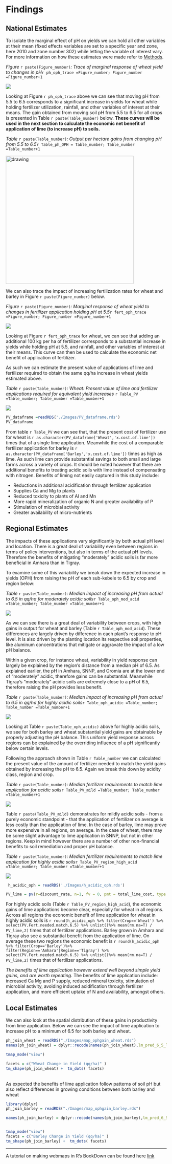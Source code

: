 # Findings {#findings}

 
## National Estimates 
 
To isolate the marginal effect of pH on yields we can hold all other variables at their mean (fixed effects variables are set to a specific year and zone, here 2010 and zone number 302) while letting the variable of interest vary. For more information on how these estimates were made refer to [Methods](#methods). 

*Figure* `r paste(Figure_number)`*: Trace of marginal response of wheat yield to changes in pH*`r ph_oph_trace =Figure_number; Figure_number =Figure_number+1 `


![](./Images/lime_ophgain.png)

Looking at Figure `r ph_oph_trace` above we can see that moving pH from 5.5 to 6.5 corresponds to a significant increase in yields for wheat while holding fertilizer utilization, rainfall, and other variables of interest at their means. The gain obtained from moving soil pH from 5.5 to 6.5 for all crops is presented in Table `r paste(Table_number)` below. **These curves will be used in the next section to calculate the economic net benefit of application of lime (to increase pH) to soils.** <br>

 
*Table* `r paste(Table_number)`*: Output per hectare gains from changing pH from 5.5 to 6.5*`r Table_ph_OPH = Table_number; Table_number =Table_number+1 ` 

<img src="./Images/benefit_55_65_table.png" alt="drawing" width="400"/>


We can also trace the impact of increasing fertilization rates for wheat and barley in Figure `r paste(Figure_number)` below. <br>
 
*Figure* `r paste(Figure_number)`*: Marginal response of wheat yield to changes in fertilizer application holding pH at 5.5*`r fert_oph_trace =Figure_number; Figure_number =Figure_number+1 `

![](Images/fertilizer_ophgain.png)

Looking at Figure `r fert_oph_trace` for wheat, we can see that adding an additional 100 kg per ha of fertilizer corresponds to a substantial increase in yields while holding pH at 5.5, and rainfall, and other variables of interest at their means. This curve can then be used to calculate the economic net benefit of application of fertilizer.


As such we can estimate the present value of applications of lime and fertilizer required to obtain the same qq/ha increase in wheat yields estimated above.


*Table* `r paste(Table_number)`*: Wheat: Present value of lime and fertilizer applications required for equivalent yield increases *`r Table_PV =Table_number; Table_number =Table_number+1 `

![](Images/national_PV_interventions.png)

```r

PV_dataframe =readRDS('./Images/PV_dataframe.rds')
PV_dataframe
```


From table `r Table_PV` we can see that, that the present cost of fertilizer use for wheat is `r as.character(PV_dataframe['Wheat','x.cost.of.lime'])` times that of a single lime application. Meanwhile the cost of a comparable fertilizer application for barley is `r as.character(PV_dataframe['Barley','x.cost.of.lime'])` times as high as lime. As such lime can provide substantial savings to both small and large farms across a variety of crops. It should be noted however that there are additional benefits to treating acidic soils with lime instead of compensating with nitrogen. Benefits of liming not easily captured in this study include:

* Reductions in additional acidification through fertilizer application
* Supplies Ca and Mg to plants
* Reduced toxicity to plants of Al and Mn
* More rapid mineralization of organic N and greater availability of P
* Stimulation of microbial activity
* Greater availability of micro-nutrients




## Regional Estimates {#region}

The impacts of these applications vary significantly by both actual pH level and location. There is a great deal of variability even between regions in terms of policy interventions, but also in terms of the actual pH levels.  Therefore the benefits of mitigating "moderately" acidic soils is far more beneficial in Amhara than in Tigray. 

To examine some of this variability we break down the expected increase in yields (OPH) from raising the pH of each sub-kebele to 6.5 by crop and region below:

 
*Table* `r paste(Table_number)`*: Median impact of increasing pH from actual to 6.5 in qq/ha for moderately acidic soils*`r Table_oph_mod_acid =Table_number; Table_number =Table_number+1 `

![](Images/mod_acid_region_oph_graph.png)


As we can see there is a great deal of variability between crops, with high gains in output for wheat and barley (Table `r Table_oph_mod_acid`). These differences are largely driven by difference in each plant's response to pH level. It is also driven by the planting location its respective soil properties, like aluminum concentrations that mitigate or aggravate the impact of a low pH balance. 

Within a given crop, for instance wheat, variability in yield response can largely be explained by the region's distance from a median pH of 6.5. As explained earlier, the pH in Amhara, SNNP, and Oromia are at the lower end of "moderately" acidic, therefore gains can be substantial. Meanwhile Tigray's "moderately" acidic soils are extremely close to a pH of 6.5, therefore raising the pH provides less benefit.

*Table* `r paste(Table_number)`*: Median impact of increasing pH from actual to 6.5 in qq/ha for highly acidic soils*`r Table_oph_acidic =Table_number; Table_number =Table_number+1 `

![](Images/high_acid_region_oph_graph.png)


Looking at Table `r paste(Table_oph_acidic)` above for highly acidic soils, we see for both barley and wheat substantial yield gains are obtainable by properly adjusting the pH balance. This uniform yield response across regions can be explained by the overriding influence of a pH significantly below certain levels. 

Following the approach shown in Table `r Table_number` we can calculated the present value of the amount of fertilizer needed to match the yield gains obtained by increasing the pH to 6.5. Again we break this down by acidity class, region and crop. 

*Table* `r paste(Table_number)`*: Median fertilizer requirements to match lime application for acidic soils*`r Table_PV_mild =Table_number; Table_number =Table_number+1 `

![](Images/acid_region_fert_graph.png)


Table `r paste(Table_PV_mild)` demonstrates for mildly acidic soils - from a purely economic standpoint - that the application of fertilizer on average is less costly than the application of lime. In the case of barley, lime may prove more expensive in all regions, on average.  In the case of wheat, there may be some slight advantage to lime application in SNNP, but not in other regions. Keep in mind however there are a number of other non-financial benefits to soil remediation and proper pH balance. 

*Table* `r paste(Table_number)`*: Median fertilizer requirements to match lime application for highly acidic soils*`r Table_PV_region_high_acid =Table_number; Table_number =Table_number+1 `

![](Images/high_acid_region_fert_graph.png)

```r
 h_acidic_oph = readRDS('./Images/h_acidic_oph.rds')

PV_lime = pv(r=discount_rate, n=1, fv = 0, pmt = total_lime_cost, type = 1)

```


For highly acidic soils (Table `r Table_PV_region_high_acid`), the economic gains of lime applications become clear, especially for wheat in all regions. Across all regions the economic benefit of lime application for wheat in highly acidic soils is  `r round(h_acidic_oph %>% filter(Crop=='Wheat') %>% select(PV.Fert.needed.match.6.5) %>% unlist()%>% mean(rm.na=T) / PV_lime,2)` times that of fertilizer applications.  Barley grown in Amhara and Tigray also see a substantial benefit from the application of lime. On average these two regions the economic benefit is `r round(h_acidic_oph %>% filter(Crop=='Barley')%>% filter(Region=='Amhara'|Region=='Tigray') %>% select(PV.Fert.needed.match.6.5) %>% unlist()%>% mean(rm.na=T) / PV_lime,2)` times that of fertilizer applications. 

*The benefits of lime application however extend well beyond simple yield gains, and are worth repeating.* The benefits of lime application include: increased Ca Mg and P supply, reduced mineral toxicity, stimulation of microbial activity, avoiding induced acidification through fertilizer application, and more efficient uptake of N and availability, amongst others. 


## Local Estimates {#local}

We can also look at the spatial distribution of these gains in productivity from lime application. Below we can see the impact of lime application to increase pH to a minimum of 6.5 for both barley and wheat. 


```r
ph_join_wheat = readRDS("./Images/map_ophgain_wheat.rds")
names(ph_join_wheat) = dplyr::recode(names(ph_join_wheat),lm_pred_6_5_less_actual='Wheat Change in Yield (qq/ha)')

tmap_mode("view")

facets = c("Wheat Change in Yield (qq/ha)" )
tm_shape(ph_join_wheat) +  tm_dots( facets)
```


<br>
As expected the benefits of lime application follow patterns of soil pH but also reflect differences in growing conditions between both barley and wheat

```r
library(dplyr)
ph_join_barley = readRDS("./Images/map_ophgain_barley.rds")

names(ph_join_barley) = dplyr::recode(names(ph_join_barley),lm_pred_6_5_less_actual='Barley Change in Yield (qq/ha)')


tmap_mode("view")
facets = c("Barley Change in Yield (qq/ha)" )
tm_shape(ph_join_barley) +  tm_dots( facets) 
```

***
A tutorial on making webmaps in R's BookDown can be found here [link](https://bookdown.org/robinlovelace/geocompr/adv-map.html#interactive-maps)
